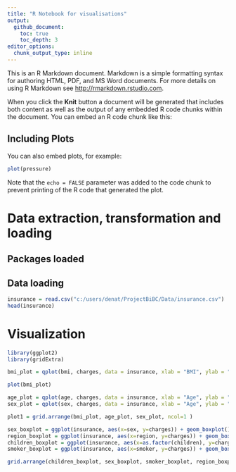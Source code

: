 ```yaml
---
title: "R Notebook for visualisations"
output: 
  github_document:
    toc: true
    toc_depth: 3
editor_options: 
  chunk_output_type: inline
---
```



This is an R Markdown document. Markdown is a simple formatting syntax for authoring HTML, PDF, and MS Word documents. For more details on using R Markdown see <http://rmarkdown.rstudio.com>.

When you click the **Knit** button a document will be generated that includes both content as well as the output of any embedded R code chunks within the document. You can embed an R code chunk like this:


## Including Plots

You can also embed plots, for example:

```r
plot(pressure)
```

Note that the `echo = FALSE` parameter was added to the code chunk to prevent printing of the R code that generated the plot.

# Data extraction, transformation and loading

## Packages loaded



## Data loading
```r
insurance = read.csv("c:/users/denat/ProjectBiBC/Data/insurance.csv")
head(insurance)
```

# Visualization
```r

library(ggplot2)
library(gridExtra)

bmi_plot = qplot(bmi, charges, data = insurance, xlab = "BMI", ylab = "Charges") + geom_vline(xintercept = 18.5, color = "red") + geom_vline(xintercept = 24.9, color = "red")
```

```r
plot(bmi_plot)
```

```r
age_plot = qplot(age, charges, data = insurance, xlab = "Age", ylab = "Charges", col = sex)
sex_plot = qplot(sex, charges, data = insurance, xlab = "Age", ylab = "Charges")

plot1 = grid.arrange(bmi_plot, age_plot, sex_plot, ncol=1 )
```



```r
sex_boxplot = ggplot(insurance, aes(x=sex, y=charges)) + geom_boxplot()
region_boxplot = ggplot(insurance, aes(x=region, y=charges)) + geom_boxplot() + theme(axis.text.x = element_text(angle = 90, hjust = 1))
children_boxplot = ggplot(insurance, aes(x=as.factor(children), y=charges)) + geom_boxplot() + labs(x="# of children")
smoker_boxplot = ggplot(insurance, aes(x=smoker, y=charges)) + geom_boxplot()

grid.arrange(children_boxplot, sex_boxplot, smoker_boxplot, region_boxplot, ncol=2 )
```


